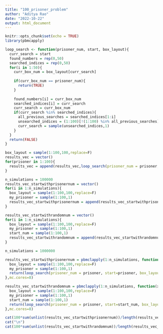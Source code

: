 ```yaml
---
title: "100_prisoner_problem"
author: "Aditya Rao"
date: "2022-10-22"
output: html_document
---
```


```r
knitr::opts_chunk$set(echo = TRUE)
library(pbmcapply)
```

```r
loop_search <- function(prisoner_num, start, box_layout){
  curr_search = start
  found_numbers = rep(0,50)
  searched_indices = rep(0,50)
  for(i in 1:50){
    curr_box_num = box_layout[curr_search]
    
    if(curr_box_num == prisoner_num){
      return(TRUE)
    }
    
    found_numbers[i] = curr_box_num
    searched_indices[i] = curr_search
    curr_search = curr_box_num
    if(curr_search %in% searched_indices){
      all_previous_searches = searched_indices[1:i]
      unsearched_indices = (1:100)[!(1:100) %in% all_previous_searches]
      curr_search = sample(unsearched_indices,1)
    }
  }
  return(FALSE)
}
```


```r
box_layout = sample(1:100,100,replace=F)
results_vec = vector()
for(prisoner in 1:100){
  results_vec = append(results_vec,loop_search(prisoner_num = prisoner, start=prisoner, box_layout=box_layout))
}
```

```r
n_simulations = 100000
results_vec_startwithprisonernum = vector()
for(i in 1:n_simulations){
  box_layout = sample(1:100,100,replace=F)
  my_prisoner = sample(1:100,1)
  results_vec_startwithprisonernum = append(results_vec_startwithprisonernum,loop_search(prisoner_num = prisoner, start=prisoner, box_layout=box_layout))
}

results_vec_startwithrandomnum = vector()
for(i in 1:n_simulations){
  box_layout = sample(1:100,100,replace=F)
  my_prisoner = sample(1:100,1)
  start_num = sample(1:100,1)
  results_vec_startwithrandomnum = append(results_vec_startwithrandomnum,loop_search(prisoner_num = prisoner, start=start_num, box_layout=box_layout))
}
```

```r
n_simulations = 1000000

results_vec_startwithprisonernum = pbmclapply(1:n_simulations, function(x){
  box_layout = sample(1:100,100,replace=F)
  my_prisoner = sample(1:100,1)
  return(loop_search(prisoner_num = prisoner, start=prisoner, box_layout=box_layout))
},mc.cores=8)

results_vec_startwithrandomnum = pbmclapply(1:n_simulations, function(x){
  box_layout = sample(1:100,100,replace=F)
  my_prisoner = sample(1:100,1)
  start_num = sample(1:100,1)
  return(loop_search(prisoner_num = prisoner, start=start_num, box_layout=box_layout))
},mc.cores=8)

```

```r
cat(100*sum(unlist(results_vec_startwithprisonernum))/length(results_vec_startwithprisonernum))
cat("\n")
cat(100*sum(unlist(results_vec_startwithrandomnum))/length(results_vec_startwithrandomnum))
```





